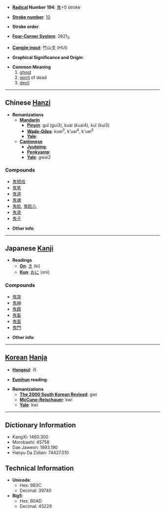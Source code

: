 * '''[[Wiktionary:Chinese radical index| Radical]] Number 194''': [[Wiktionary:Chinese radical index 鬼|鬼]]+0 stroke

* '''[[Wiktionary:Chinese total strokes index|Stroke number]]''': [[Wiktionary:Chinese total strokes index 10|10]]

* '''Stroke order''': 

* '''[[Wiktionary:Chinese four corner index|Four-Corner System]]''': 2621<sub>3</sub>

* '''[[Wiktionary:Chinese Cangjie index|Cangjie input]]''': 竹山戈 (HUI)

* '''Graphical Significance and Origin''': 

* '''Common Meaning'''
*# [[ghost]]
*# [[spirit]] of dead
*# [[devil]]

----

== Chinese [[Hanzi]] ==

* '''Romanizations'''
** '''[[Mandarin]]'''
*** '''[[Pinyin]]''': guǐ (gui3), kuài (kuai4), kuǐ (kui3)
*** '''[[Wade-Giles]]''': kuei<sup>3</sup>, k'uai<sup>4</sup>, k'uei<sup>3</sup>
*** '''[[Yale]]''': 
** '''[[Cantonese]]'''
*** '''[[Jyutping]]''':
*** '''[[Penkyamp]]''': 
*** '''[[Yale]]''': gwai2

===Compounds===
*[[鬼把戏]]
*[[鬼笔]]
*[[鬼道]]
*[[鬼魂]]
*[[鬼脸]], [[鬼脸儿]]
*[[鬼录]]
*[[鬼子]]

* '''Other info''': 

----

== Japanese [[Kanji]] ==

* '''Readings'''
** '''[[On]]''': [[き]] (ki)
** '''[[Kun]]''': [[おに]] (oni)

===Compounds===
*[[鬼哭]]
*[[鬼神]]
*[[鬼籍]]
*[[鬼畜]]
*[[鬼面]]
*[[鬼門]]

* '''Other info''':  

----

== [[Korean]] [[Hanja]] ==

* '''[[Hangeul]]''': 귀

* '''[[Eumhun]] reading''': 

* '''Romanizations'''
** '''[[The 2000 South Korean Revised Romanization|The 2000 South Korean Revised]]''': gwi
** '''[[McCune-Reischauer]]''': kwi
** '''[[Yale]]''': kwi

----

== Dictionary Information ==

* KangXi: 1460.300
* Morobashi: 45758
* Dae Jaweon: 1993.190
* Hanyu Da Zidian: 74427.010

== Technical Information ==

* '''Unicode''':
** Hex: 9B3C
** Decimal: 39740
* '''Big5''':
** Hex: B0AD
** Decimal: 45229